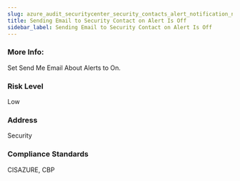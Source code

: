 ```yaml
---
slug: azure_audit_securitycenter_security_contacts_alert_notification_not_set
title: Sending Email to Security Contact on Alert Is Off
sidebar_label: Sending Email to Security Contact on Alert Is Off
---
```


### More Info:

Set Send Me Email About Alerts to On.

### Risk Level

Low

### Address

Security

### Compliance Standards

CISAZURE, CBP

